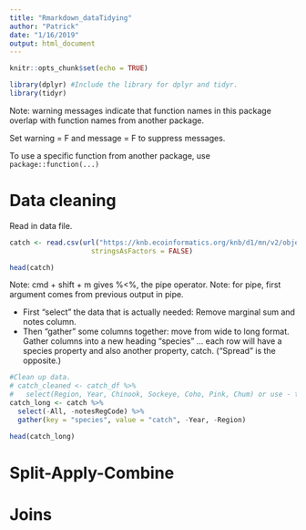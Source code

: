 ```yaml
---
title: "Rmarkdown_dataTidying"
author: "Patrick"
date: "1/16/2019"
output: html_document
---
```


```r
knitr::opts_chunk$set(echo = TRUE)
```

```r
library(dplyr) #Include the library for dplyr and tidyr.
library(tidyr)

```
Note: warning messages indicate that function names in this package overlap with function names from another package.  

Set warning = F and message = F to suppress messages.

To use a specific function from another package, use  `package::function(...)`

# Data cleaning

Read in data file.

```r

catch <- read.csv(url("https://knb.ecoinformatics.org/knb/d1/mn/v2/object/df35b.302.1", method = "libcurl"),
                    stringsAsFactors = FALSE)

head(catch)
```

Note: cmd + shift + m gives %<%, the pipe operator.
Note: for pipe, first argument comes from previous output in pipe.

* First "select" the data that is actually needed: Remove marginal sum and notes column.
* Then "gather" some columns together: move from wide to long format.  
Gather columns into a new heading "species" ... each row will have a species property and also another property, catch.  ("Spread" is the opposite.)

```r

#Clean up data.
# catch_cleaned <- catch_df %>% 
#   select(Region, Year, Chinook, Sockeye, Coho, Pink, Chum) or use - to remove columns.
catch_long <- catch %>% 
  select(-All, -notesRegCode) %>% 
  gather(key = "species", value = "catch", -Year, -Region)

head(catch_long)

```


# Split-Apply-Combine

# Joins